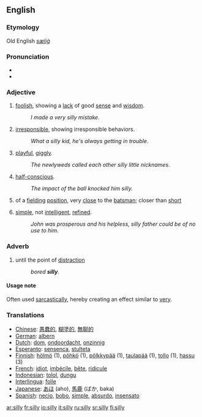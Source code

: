 ==English==

===Etymology===
Old English ''[[sæliġ]]''

===Pronunciation===
*{{SAMPA|/'/}}
*{{IPA|/'sIlI/}}

===Adjective===
{{en-adj|silli|er}}

#[[foolish]], showing a [[lack]] of good [[sense]] and [[wisdom]].
#:''I made a very silly mistake''.
#[[irresponsible]], showing irresponsible behaviors.
#:''What a silly kid, he's always getting in trouble''.
#[[playful]], [[giggly]].
#:''The newlyweds called each other silly little nicknames''.
#[[half-conscious]].
#:''The impact of the ball knocked him silly.''
#{{cricket}} of a [[fielding]] [[position]], very [[close]] to the [[batsman]]; closer than [[short]]
#{{pejorative}} [[simple]], not [[intelligent]], [[refined]].
#:''John was prosperous and his helpless, silly father could be of no use to him''.

===Adverb===
{{en-adv|silli|er}}

# until the point of [[distraction]]
#: ''bored '''silly'''.''

====Usage note====
Often used [[sarcasm|sarcastically]], hereby creating an effect similar to [[very]].

===Translations===
*[[Chinese]]: [[愚蠢的]], [[糊塗的]], [[無聊的]]
*[[German]]: [[albern]]
*[[Dutch]]: [[dom]], [[ondoordacht]], [[onzinnig]]
*[[Esperanto]]: [[sensenca]], [[stulteta]]
*[[Finnish]]: [[hölmö]] (1), [[pöhkö]] (1), [[pölkkypää]] (1), [[taulapää]] (1), [[tollo]] (1), [[hassu]] (3)
*[[French]]: [[idiot]], [[imbécile]], [[bête]], [[ridicule]]
*[[Indonesian]]: [[tolol]], [[dungu]]
*[[Interlingua]]: [[folle]]
*[[Japanese]]: [[あほ]] (aho), [[馬鹿]] (ばか, baka)
*[[Spanish]]: [[necio]], [[bobo]], [[simple]], [[absurdo]], [[insensato]]

[[ar:silly]]
[[fr:silly]]
[[io:silly]]
[[it:silly]]
[[ru:silly]]
[[sr:silly]]
[[fi:silly]]
